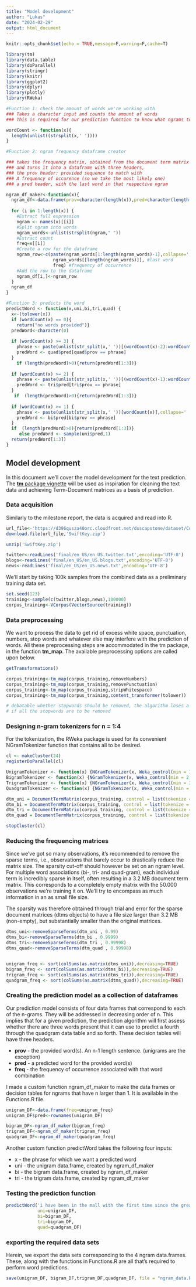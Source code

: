 ```yaml
---
title: "Model development"
author: "Lukas"
date: "2024-02-29"
output: html_document
---
```


```r
knitr::opts_chunk$set(echo = TRUE,message=F,warning=F,cache=T)

library(tm)
library(data.table)
library(doParallel) 
library(stringr)
library(knitr)
library(ggplot2)
library(dplyr)
library(plotly)
library(RWeka)
```

```r
#Function 1: check the amount of words we're working with
### Takes a character input and counts the amount of words
### This is required for our prediction function to know what ngrams to look for

wordCount <- function(x){
  length(unlist((strsplit(x,' '))))
}

#Function 2: ngram frequency dataframe creator

### takes the frequency matrix, obtained from the document term matrix
### and turns it into a dataframe with three headers,
### the prov header: provided sequence to match with
### A frequency of occurence (so we take the most likely one)
### a pred header, with the last word in that respective ngram

ngram_df_maker<-function(x){
  ngram_df<-data.frame(prov=character(length(x)),pred=character(length(x)), freq=integer(length(x)))
  
  for (i in 1:length(x)) {
    #Extract full expression
    ngram <- names(x)[[i]]
    #Split ngram into words
    ngram_words<-unlist(strsplit(ngram," "))
    #Extract count
    freq=x[[i]]
    #Create a row for the dataframe
    ngram_row<-c(paste(ngram_words[1:length(ngram_words)-1],collapse=' '), #all words except the last
                  ngram_words[[length(ngram_words)]], #last word
                  freq) #frequency of occurrence
    #Add the row to the dataframe
    ngram_df[i,]<-ngram_row
  }
  ngram_df
}

#Function 3: predicts the word
predictWord <- function(x,uni,bi,tri,quad) {
  x<-(tolower(x))
  if (wordCount(x) == 0){
    return("no words provided")}
  predWord<-character(0)
  
  if (wordCount(x) >= 3) {
    phrase <- paste(unlist(str_split(x,' '))[(wordCount(x)-2):wordCount(x)],collapse=' ')
    predWord <- quad$pred[quad$prov == phrase] 
  }
    if (length(predWord)>0){return(predWord[1:3])}
  
  if (wordCount(x) >= 2) {
    phrase <- paste(unlist(str_split(x,' '))[(wordCount(x)-1):wordCount(x)],collapse=' ')
    predWord <- tri$pred[tri$prov == phrase] 
  }
   if  (length(predWord)>0){return(predWord[1:3])}
  
  if (wordCount(x) >= 1) {
    phrase <- paste(unlist(str_split(x,' '))[wordCount(x)],collapse=' ')
    predWord <- bi$pred[bi$prov == phrase] 
  }
  if  (length(predWord)>0){return(predWord[1:3])}
     else predWord <- sample(uni$pred,1)
  return(predWord[1:3])
}

```

## Model development

In this document we'll cover the model development for the text prediction. The [**tm** package vignette](https://cran.r-project.org/web/packages/tm/vignettes/tm.pdf) will be used as inspiration for cleaning the text data and achieving Term-Document matrices as a basis of prediction.

### Data acquisition
Similarly to the milestone report, the data is acquired and read into R. 

```r
url_file<-'https://d396qusza40orc.cloudfront.net/dsscapstone/dataset/Coursera-SwiftKey.zip'
download.file(url_file,'SwiftKey.zip')

unzip('SwiftKey.zip')
```

```r
twitter<-readLines('final/en_US/en_US.twitter.txt',encoding='UTF-8')
blogs<-readLines('final/en_US/en_US.blogs.txt',encoding='UTF-8')
news<-readLines('final/en_US/en_US.news.txt',encoding='UTF-8')
```

We'll start by taking 100k samples from the combined data as a preliminary training data set.
```r
set.seed(123)
training<-sample(c(twitter,blogs,news),100000)
corpus_training<-VCorpus(VectorSource(training))
```

### Data preprocessing

We want to process the data to get rid of excess white space, punctuation, numbers, stop words and whatever else may interfere with the prediction of words. All these preprocessing steps are accommodated in the tm package, in the function **tm_map**. The available preprocessing options are called upon below. 

```r
getTransformations()
```

```r
corpus_training<-tm_map(corpus_training,removeNumbers)
corpus_training<-tm_map(corpus_training,removePunctuation)
corpus_training<-tm_map(corpus_training,stripWhitespace)
corpus_training<-tm_map(corpus_training,content_transformer(tolower))

# debatable whether stopwords should be removed, the algorithm loses a lot of context
# if all the stopwords are to be removed
```
### Designing n-gram tokenizers for n = 1:4

For the tokenization, the RWeka package is used for its convenient NGramTokenizer function that contains all to be desired. 
```r
cl <- makeCluster(24)
registerDoParallel(cl) 

UnigramTokenizer <- function(x) {NGramTokenizer(x, Weka_control(min = 1, max = 1))}
BigramTokenizer <- function(x) {NGramTokenizer(x, Weka_control(min = 2, max = 2))}
TrigramTokenizer <- function(x) {NGramTokenizer(x, Weka_control(min = 3, max = 3))}
QuadgramTokenizer <- function(x) {NGramTokenizer(x, Weka_control(min = 4, max = 4))}

dtm_uni = DocumentTermMatrix(corpus_training, control = list(tokenize = UnigramTokenizer))
dtm_bi = DocumentTermMatrix(corpus_training, control = list(tokenize = BigramTokenizer))
dtm_tri = DocumentTermMatrix(corpus_training, control = list(tokenize = TrigramTokenizer))
dtm_quad = DocumentTermMatrix(corpus_training, control = list(tokenize = QuadgramTokenizer))

stopCluster(cl)
```

### Reducing the frequencing matrices

Since we've got so many observations, it's recommended to remove the sparse terms, i.e., observations that barely occur to drastically reduce the matrix size. The sparsity cut-off should however be set on an ngram level. For multiple word associations (bi-, tri- and quad-gram), each individual term is incredibly sparse in itself, often resulting in a 3.2 MB document term matrix. This corresponds to a completely empty matrix with the 50.000 observations we're training it on. We'll try to encompass as much information in an as small file size.

The sparsity was therefore obtained through trial and error for the sparse document matrices (dtms objects) to have a file size larger than 3.2 MB (non-empty), but substantially smaller than the original matrices. 

```r
dtms_uni<-removeSparseTerms(dtm_uni , 0.99)
dtms_bi<-removeSparseTerms(dtm_bi , 0.9999)
dtms_tri<-removeSparseTerms(dtm_tri , 0.99998)
dtms_quad<-removeSparseTerms(dtm_quad , 0.99998)


unigram_freq <- sort(colSums(as.matrix(dtms_uni)),decreasing=TRUE)
bigram_freq <- sort(colSums(as.matrix(dtms_bi)),decreasing=TRUE)
trigram_freq <- sort(colSums(as.matrix(dtms_tri)),decreasing=TRUE)
quadgram_freq <- sort(colSums(as.matrix(dtms_quad)),decreasing=TRUE)
```

### Creating the prediction model as a collection of dataframes 

Our prediction model consists of four data frames that correspond to each of the n-grams. They will be addressed in decreasing order of n. This implies that for a given prediction, the prediction algorithm will first assess whether there are three words present that it can use to predict a fourth through the quadgram data table and so forth. These decision tables will have three headers. 

* **prov** - the provided word(s). An n-1 length sentence. (unigrams are the exception)
* **pred** - a predicted word for the provided word(s)
* **freq** - the frequency of occurrence associated with that word combination


I made a custom function ngram_df_maker to make the data frames or decision tables for ngrams that have n larger than 1. It is available in the Functions.R file.  
```r
unigram_DF<-data.frame(freq=unigram_freq)
unigram_DF$pred<-rownames(unigram_DF)

bigram_DF<-ngram_df_maker(bigram_freq)
trigram_DF<-ngram_df_maker(trigram_freq)
quadgram_DF<-ngram_df_maker(quadgram_freq)
```

Another custom function predictWord takes the following four inputs:

* x - the phrase for which we want a predicted word
* uni - the unigram data.frame, created by ngram_df_maker
* bi - the bigram data.frame, created by ngram_df_maker
* tri - the trigram data.frame, created by ngram_df_maker

### Testing the prediction function

```r
predictWord('i have been in the mall with the first time since the great beginning to be a part of the world trade center in my ass and', 
            uni=unigram_DF,
            bi=bigram_DF,
            tri=bigram_DF,
            quad=quadgram_DF)
```

### exporting the required data sets

Herein, we export the data sets corresponding to the 4 ngram data.frames. These, along with the functions in Functions.R are all that's required to perform word predictions. 

```r
save(unigram_DF, bigram_DF,trigram_DF,quadgram_DF, file = "ngram_data.RData")
```

